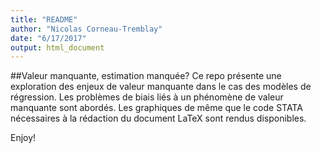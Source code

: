 ```yaml
---
title: "README"
author: "Nicolas Corneau-Tremblay"
date: "6/17/2017"
output: html_document
---
```



##Valeur manquante, estimation manquée?
Ce repo présente une exploration des enjeux de valeur manquante dans le cas des modèles de régression. Les problèmes de biais liés à un phénomène de valeur manquante sont abordés. Les graphiques de même que le code STATA nécessaires à la rédaction du document LaTeX sont rendus disponibles.

Enjoy!

